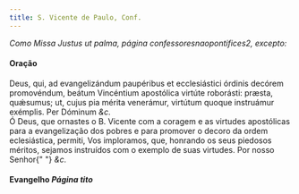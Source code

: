 ```yaml
---
title: S. Vicente de Paulo, Conf.
---
```


<em>Como Missa Justus ut palma, página confessoresnaopontifices2, excepto:</em>

<h4 class="text-center">Oração</h4>
<div class="grid grid-cols-2 gap-5">
  <span class="text-justify">
    Deus, qui, ad evangelizándum paupéribus et ecclesiástici órdinis decórem
    promovéndum, beátum Vincéntium apostólica virtúte roborásti: præsta,
    quǽsumus; ut, cujus pia mérita venerámur, virtútum quoque instruámur
    exémplis. Per Dóminum <em>&c.</em>
  </div>
  <span class="text-justify">
    Ó Deus, que ornastes o B. Vicente com a coragem e as virtudes apostólicas
    para a evangelização dos pobres e para promover o decoro da ordem
    eclesiástica, permiti, Vos imploramos, que, honrando os seus piedosos
    méritos, sejamos instruídos com o exemplo de suas virtudes. Por nosso Senhor{" "}
    <em>&c.</em>
  </div>
</div>

<h4 class="text-center">
  Evangelho <em>Página tito</em>
</h4>
